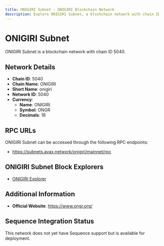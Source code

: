 ```yaml
--- 
title: ONIGIRI Subnet - ONIGIRI Blockchain Network
description: Explore ONIGIRI Subnet, a blockchain network with chain ID 5040. Learn about its native currency, ONIGIRI, and how to interact with the network.
---
```


# ONIGIRI Subnet

ONIGIRI Subnet is a blockchain network with chain ID 5040.

## Network Details

- **Chain ID**: 5040
- **Chain Name**: ONIGIRI
- **Short Name**: onigiri
- **Network ID**: 5040
- **Currency**: 
  - **Name**: ONIGIRI
  - **Symbol**: ONGR
  - **Decimals**: 18

## RPC URLs

ONIGIRI Subnet can be accessed through the following RPC endpoints:

- https://subnets.avax.network/onigiri/mainnet/rpc

## ONIGIRI Subnet Block Explorers

- [ONIGIRI Explorer](https://subnets.avax.network/onigiri)

## Additional Information

- **Official Website**: https://www.ongr.org/

## Sequence Integration Status

This network does not yet have Sequence support but is available for deployment.
